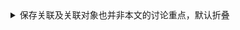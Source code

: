 
<details>
<summary>保存关联及关联对象也并非本文的讨论重点，默认折叠</summary>
<Tabs groupId="database">
<TabItem value="h2" label="H2">

```sql
merge into BOOK(
    NAME, EDITION, PRICE, STORE_ID
) key(
    NAME, EDITION
) values(
    ?, ?, ?, ?
)
/* batch-0: [Learning GraphQL, 3, 51.9, 1] */
/* batch-1: [Learning GraphQL, 4, 43.9, 1] */
/* batch-2: [Effective TypeScript, 3, 88.9, 1] */
/* batch-3: [Effective TypeScript, 4, 85.9, 1] */
/* batch-4: [Programming TypeScript, 3, 48.9, 1] */
/* batch-5: [Programming TypeScript, 4, 47.9, 1] */
/* batch-6: [GraphQL in Action, 3, 80.9, 2] */
/* batch-7: [GraphQL in Action, 4, 81.9, 2] */
```

</TabItem>
<TabItem value="mysql" label="Mysql">

:::caution
默认情况下，MySQL不会启用批量操作，而采用多条SQL。具体细节请参考[MySQL的问题](../mysql)
:::

1.  ```sql
    insert into BOOK(
        NAME, EDITION, PRICE, STORE_ID
    ) values(
        ? /* Learning GraphQL */, 
        ? /* 3 */, 
        ? /* 51.9 */, 
        ? /* 1 */
    ) on duplicate key udpate
        /* fake update to return all ids */ ID = last_insert_id(ID),
        PRICE = values(PRICE),
        STORE_ID = values(STORE_ID)
    ```

2.  ```sql
    insert into BOOK(
        NAME, EDITION, PRICE, STORE_ID
    ) values(
        ? /* Learning GraphQL */, 
        ? /* 4 */, 
        ? /* 43.9 */, 
        ? /* 1 */
    ) on duplicate key udpate
        /* fake update to return all ids */ ID = last_insert_id(ID),
        PRICE = values(PRICE),
        STORE_ID = values(STORE_ID)
    ```

3.  ```sql
    insert into BOOK(
        NAME, EDITION, PRICE, STORE_ID
    ) values(
        ? /* Effective TypeScript */, 
        ? /* 3 */, 
        ? /* 88.9 */, 
        ? /* 1 */
    ) on duplicate key udpate
        /* fake update to return all ids */ ID = last_insert_id(ID),
        PRICE = values(PRICE),
        STORE_ID = values(STORE_ID)
    ```

4.  ```sql
    insert into BOOK(
        NAME, EDITION, PRICE, STORE_ID
    ) values(
        ? /* Effective TypeScript */, 
        ? /* 4 */, 
        ? /* 85.9 */, 
        ? /* 1 */
    ) on duplicate key udpate
        /* fake update to return all ids */ ID = last_insert_id(ID),
        PRICE = values(PRICE),
        STORE_ID = values(STORE_ID)
    ```

5.  ```sql
    insert into BOOK(
        NAME, EDITION, PRICE, STORE_ID
    ) values(
        ? /* Programming TypeScript */, 
        ? /* 3 */, 
        ? /* 48.9 */, 
        ? /* 1 */
    ) on duplicate key udpate
        /* fake update to return all ids */ ID = last_insert_id(ID),
        PRICE = values(PRICE),
        STORE_ID = values(STORE_ID)
    ```

6.  ```sql
    insert into BOOK(
        NAME, EDITION, PRICE, STORE_ID
    ) values(
        ? /* Programming TypeScript */, 
        ? /* 4 */, 
        ? /* 47.9 */, 
        ? /* 1 */
    ) on duplicate key udpate
        /* fake update to return all ids */ ID = last_insert_id(ID),
        PRICE = values(PRICE),
        STORE_ID = values(STORE_ID)
    ```

7.  ```sql
    insert into BOOK(
        NAME, EDITION, PRICE, STORE_ID
    ) values(
        ? /* GraphQL in Action */, 
        ? /* 3 */, 
        ? /* 80.9 */, 
        ? /* 2 */
    ) on duplicate key udpate
        /* fake update to return all ids */ ID = last_insert_id(ID),
        PRICE = values(PRICE),
        STORE_ID = values(STORE_ID)
    ```

8.  ```sql
    insert into BOOK(
        NAME, EDITION, PRICE, STORE_ID
    ) values(
        ? /* GraphQL in Action */, 
        ? /* 4 */, 
        ? /* 81.9 */, 
        ? /* 2 */
    ) on duplicate key udpate
        /* fake update to return all ids */ ID = last_insert_id(ID),
        PRICE = values(PRICE),
        STORE_ID = values(STORE_ID)
    ```

</TabItem>
<TabItem value="postgres" label="Postgres">

```sql
insert into BOOK(
    NAME, EDITION, PRICE, STORE_ID
) values(
    ?, ?, ?, ?
) on conflict(
    NAME, EDITION
) do update set
    PRICE = excluded.PRICE,
    STORE_ID = excluded.STORE_ID
returning ID
/* batch-0: [Learning GraphQL, 3, 51.9, 1] */
/* batch-1: [Learning GraphQL, 4, 43.9, 1] */
/* batch-2: [Effective TypeScript, 3, 88.9, 1] */
/* batch-3: [Effective TypeScript, 4, 85.9, 1] */
/* batch-4: [Programming TypeScript, 3, 48.9, 1] */
/* batch-5: [Programming TypeScript, 4, 47.9, 1] */
/* batch-6: [GraphQL in Action, 3, 80.9, 2] */
/* batch-7: [GraphQL in Action, 4, 81.9, 2] */
```

</TabItem>
</Tabs>

</details>